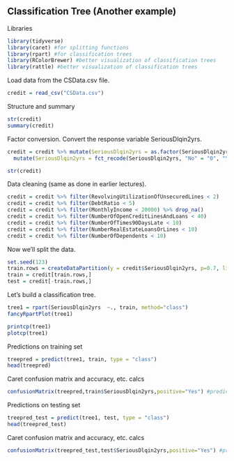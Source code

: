 ## Classification Tree (Another example)

Libraries  
```{r}
library(tidyverse)
library(caret) #for splitting functions
library(rpart) #for classification trees
library(RColorBrewer) #better visualization of classification trees
library(rattle) #better visualization of classification trees
```

Load data from the CSData.csv file.  
```{r}
credit = read_csv("CSData.csv")
```

Structure and summary
```{R}
str(credit)
summary(credit)
```

Factor conversion. Convert the response variable SeriousDlqin2yrs.
```{r}
credit = credit %>% mutate(SeriousDlqin2yrs = as.factor(SeriousDlqin2yrs)) %>% 
  mutate(SeriousDlqin2yrs = fct_recode(SeriousDlqin2yrs, "No" = "0", "Yes" = "1" )) 

str(credit)
```

Data cleaning (same as done in earlier lectures).  
```{r}
credit = credit %>% filter(RevolvingUtilizationOfUnsecuredLines < 2)
credit = credit %>% filter(DebtRatio < 5)
credit = credit %>% filter(MonthlyIncome < 20000) %>% drop_na()
credit = credit %>% filter(NumberOfOpenCreditLinesAndLoans < 40)
credit = credit %>% filter(NumberOfTimes90DaysLate < 10)
credit = credit %>% filter(NumberRealEstateLoansOrLines < 10)
credit = credit %>% filter(NumberOfDependents < 10)
```

Now we'll split the data.  
```{r}
set.seed(123) 
train.rows = createDataPartition(y = credit$SeriousDlqin2yrs, p=0.7, list = FALSE) #70% in training
train = credit[train.rows,] 
test = credit[-train.rows,]
```

Let's build a classification tree.  
```{r}
tree1 = rpart(SeriousDlqin2yrs  ~., train, method="class")
fancyRpartPlot(tree1)
```

```{r}
printcp(tree1)
plotcp(tree1)
```

Predictions on training set  
```{r}
treepred = predict(tree1, train, type = "class")
head(treepred)
```

Caret confusion matrix and accuracy, etc. calcs  
```{r}
confusionMatrix(treepred,train$SeriousDlqin2yrs,positive="Yes") #predictions first then actual
```

Predictions on testing set  
```{r}
treepred_test = predict(tree1, test, type = "class")
head(treepred_test)
```

Caret confusion matrix and accuracy, etc. calcs  
```{r}
confusionMatrix(treepred_test,test$SeriousDlqin2yrs,positive="Yes") #predictions first then actual
```





